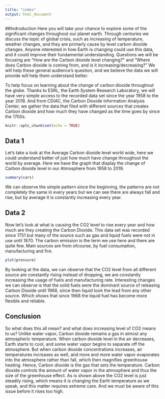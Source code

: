 ```yaml
---
title: "index"
output: html_document
---
```


##Indroduction
Here you will take your chance to explore some of the significant changes throughout our planet earth. Through centuries we discuss the topic of global crisis, such as increasing of temperature, weather changes, and they are primarly cause by level carbon dioxide changes. 
Anyone interested in how Earth is changing could use this data, and it could improve their fundamental understanding. Questions we will be focusing are “How are the Carbon dioxide level changing?” and “Where does Carbon dioxide is coming from, and is it increasing/decreasing?” We will help these general audience’s question, and we believe the data we will provide will help them understand better. 

To help focus on learning about the change of carbon dioxide throughout the globe. Thanks to ESRL, the Earth System Research Laboratory, we will have very simple access to the recorded data set since the year 1958 to the year 2018. And from CDIAC, the Carbon Dioxide Information Analysis Center, we gather the data that filed with different sources that creates Carbon dioxide and how much they have changed as the time goes by since the 1700s.


```r
knitr::opts_chunk$set(echo = TRUE)
```

## Data 1

Let’s take a look at the Average Carbon dioxide level world wide, here we could understand better of just how much have change throughout the world by average. Here we have the graph that display the change of Carbon dioxide level in our Atmosphere from 1958 to 2019.

```r
summary(cars)
```

We can observe the simple pattern since the beginning, the patterns are not completely the same in every years but we can see there are always fall and rise, but by average it is constantly increasing every year.


## Data 2

Now let’s look at what is causing the CO2 level to rise every year and how much are they creating the Carbon Dioxide. This data set was recorded since 1751 but many of the source such as gas and liquid fuels were not in use until 1870.  The carbon emission is the term we use here and there are quite few. Main sources are from ofcourse, by fuel consumption, manufacturing and fire.

```r
plot(pressure)
```

By looking at the data, we can observe that the CO2 level from all different source are constantly rising instead of dropping, we are constantly increasing the usage of fuels and manufacturing rate. Interesting changes we can observe is that the solid fuels were the dominant source of releasing Carbon Dioxide until 1968, since then liquid took the lead from any other source. Which shows that since 1968 the liquid fuel has become more flexible and reliable.

## Conclusion
So what does this all mean? and what does increasing level of CO2 means to us?
Unlike water vapor, Carbon dioxide remains a gas in almost any atmospheric temperature. When carbon dioxide level in the air decreases, Earth starts to cool, and some water vapor begins to separate off the atmosphere. But when carbon dioxide concentrations increases, air temperatures increases as well, and more and more water vapor evaporates into the atmosphere rather than fall, which then magnifies greenhouse heating.
Hence, Carbon dioxide is the gas that sets the temperature. Carbon dioxide controls the amount of water vapor in the atmosphere and thus the size of the greenhouse effect.
As is shown above the CO2 level is just steadily rising, which means it is changing the Earth temperature as we speak, and this matter requires extreme care. And we must be aware of this issue before it rises too high.